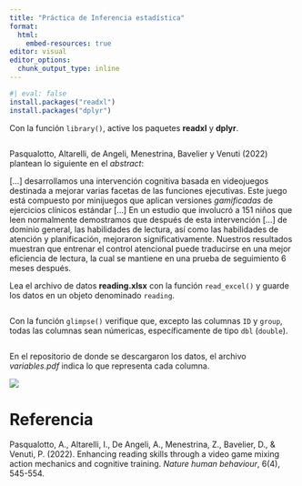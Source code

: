 ```yaml
---
title: "Práctica de Inferencia estadística"
format: 
  html:
    embed-resources: true
editor: visual
editor_options: 
  chunk_output_type: inline
---
```


```r
#| eval: false
install.packages("readxl")
install.packages("dplyr")
```

Con la función `library()`, active los paquetes **readxl** y **dplyr**.

```r

```

Pasqualotto, Altarelli, de Angeli, Menestrina, Bavelier y Venuti (2022) plantean lo siguiente en el *abstract*:

\[...\] desarrollamos una intervención cognitiva basada en videojuegos destinada a mejorar varias facetas de las funciones ejecutivas. Este juego está compuesto por minijuegos que aplican versiones *gamificadas* de ejercicios clínicos estándar \[...\] En un estudio que involucró a 151 niños que leen normalmente demostramos que después de esta intervención \[...\] de dominio general, las habilidades de lectura, así como las habilidades de atención y planificación, mejoraron significativamente. Nuestros resultados muestran que entrenar el control atencional puede traducirse en una mejor eficiencia de lectura, la cual se mantiene en una prueba de seguimiento 6 meses después.

Lea el archivo de datos **reading.xlsx** con la función `read_excel()` y guarde los datos en un objeto denominado `reading`.

```r

```

Con la función `glimpse()` verifique que, excepto las columnas `ID` y `group`, todas las columnas sean númericas, específicamente de tipo `dbl` (`double`).

```r

```

En el repositorio de donde se descargaron los datos, el archivo *variables.pdf* indica lo que representa cada columna.

![](variableseading.png)

# Referencia

Pasqualotto, A., Altarelli, I., De Angeli, A., Menestrina, Z., Bavelier, D., & Venuti, P. (2022). Enhancing reading skills through a video game mixing action mechanics and cognitive training. *Nature human behaviour*, 6(4), 545-554.

